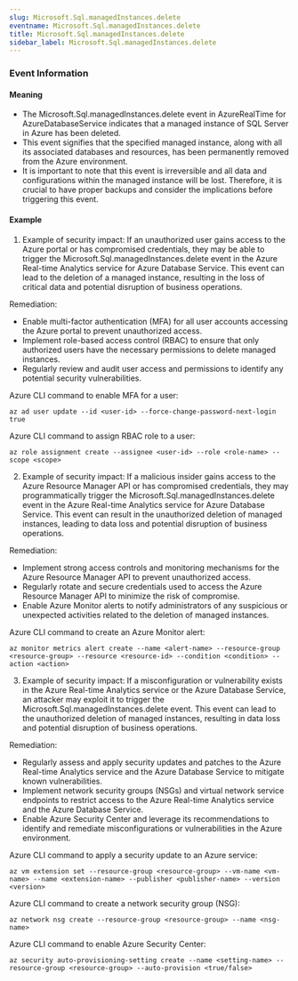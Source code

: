 ```yaml
--- 
slug: Microsoft.Sql.managedInstances.delete
eventname: Microsoft.Sql.managedInstances.delete
title: Microsoft.Sql.managedInstances.delete
sidebar_label: Microsoft.Sql.managedInstances.delete
---
```

                       
### Event Information

#### Meaning

- The Microsoft.Sql.managedInstances.delete event in AzureRealTime for AzureDatabaseService indicates that a managed instance of SQL Server in Azure has been deleted.
- This event signifies that the specified managed instance, along with all its associated databases and resources, has been permanently removed from the Azure environment.
- It is important to note that this event is irreversible and all data and configurations within the managed instance will be lost. Therefore, it is crucial to have proper backups and consider the implications before triggering this event.

#### Example

1. Example of security impact: If an unauthorized user gains access to the Azure portal or has compromised credentials, they may be able to trigger the Microsoft.Sql.managedInstances.delete event in the Azure Real-time Analytics service for Azure Database Service. This event can lead to the deletion of a managed instance, resulting in the loss of critical data and potential disruption of business operations.

Remediation:
- Enable multi-factor authentication (MFA) for all user accounts accessing the Azure portal to prevent unauthorized access.
- Implement role-based access control (RBAC) to ensure that only authorized users have the necessary permissions to delete managed instances.
- Regularly review and audit user access and permissions to identify any potential security vulnerabilities.

Azure CLI command to enable MFA for a user:
```
az ad user update --id <user-id> --force-change-password-next-login true
```

Azure CLI command to assign RBAC role to a user:
```
az role assignment create --assignee <user-id> --role <role-name> --scope <scope>
```

2. Example of security impact: If a malicious insider gains access to the Azure Resource Manager API or has compromised credentials, they may programmatically trigger the Microsoft.Sql.managedInstances.delete event in the Azure Real-time Analytics service for Azure Database Service. This event can result in the unauthorized deletion of managed instances, leading to data loss and potential disruption of business operations.

Remediation:
- Implement strong access controls and monitoring mechanisms for the Azure Resource Manager API to prevent unauthorized access.
- Regularly rotate and secure credentials used to access the Azure Resource Manager API to minimize the risk of compromise.
- Enable Azure Monitor alerts to notify administrators of any suspicious or unexpected activities related to the deletion of managed instances.

Azure CLI command to create an Azure Monitor alert:
```
az monitor metrics alert create --name <alert-name> --resource-group <resource-group> --resource <resource-id> --condition <condition> --action <action>
```

3. Example of security impact: If a misconfiguration or vulnerability exists in the Azure Real-time Analytics service or the Azure Database Service, an attacker may exploit it to trigger the Microsoft.Sql.managedInstances.delete event. This event can lead to the unauthorized deletion of managed instances, resulting in data loss and potential disruption of business operations.

Remediation:
- Regularly assess and apply security updates and patches to the Azure Real-time Analytics service and the Azure Database Service to mitigate known vulnerabilities.
- Implement network security groups (NSGs) and virtual network service endpoints to restrict access to the Azure Real-time Analytics service and the Azure Database Service.
- Enable Azure Security Center and leverage its recommendations to identify and remediate misconfigurations or vulnerabilities in the Azure environment.

Azure CLI command to apply a security update to an Azure service:
```
az vm extension set --resource-group <resource-group> --vm-name <vm-name> --name <extension-name> --publisher <publisher-name> --version <version>
```

Azure CLI command to create a network security group (NSG):
```
az network nsg create --resource-group <resource-group> --name <nsg-name>
```

Azure CLI command to enable Azure Security Center:
```
az security auto-provisioning-setting create --name <setting-name> --resource-group <resource-group> --auto-provision <true/false>
```


 